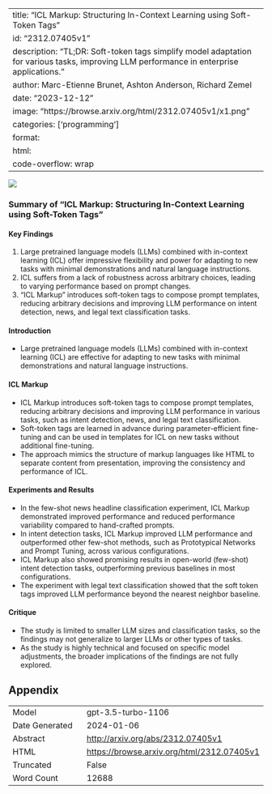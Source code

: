 
---
title: "ICL Markup: Structuring In-Context Learning using Soft-Token Tags"
id: "2312.07405v1"
description: "TL;DR: Soft-token tags simplify model adaptation for various tasks, improving LLM performance in enterprise applications."
author: Marc-Etienne Brunet, Ashton Anderson, Richard Zemel
date: "2023-12-12"
image: "https://browse.arxiv.org/html/2312.07405v1/x1.png"
categories: ['programming']
format:
  html:
    code-overflow: wrap
---

![](https://browse.arxiv.org/html/2312.07405v1/x1.png)

### Summary of "ICL Markup: Structuring In-Context Learning using Soft-Token Tags"

#### Key Findings
1. Large pretrained language models (LLMs) combined with in-context learning (ICL) offer impressive flexibility and power for adapting to new tasks with minimal demonstrations and natural language instructions.
2. ICL suffers from a lack of robustness across arbitrary choices, leading to varying performance based on prompt changes.
3. "ICL Markup" introduces soft-token tags to compose prompt templates, reducing arbitrary decisions and improving LLM performance on intent detection, news, and legal text classification tasks.

#### Introduction
- Large pretrained language models (LLMs) combined with in-context learning (ICL) are effective for adapting to new tasks with minimal demonstrations and natural language instructions.

#### ICL Markup
- ICL Markup introduces soft-token tags to compose prompt templates, reducing arbitrary decisions and improving LLM performance in various tasks, such as intent detection, news, and legal text classification.
- Soft-token tags are learned in advance during parameter-efficient fine-tuning and can be used in templates for ICL on new tasks without additional fine-tuning.
- The approach mimics the structure of markup languages like HTML to separate content from presentation, improving the consistency and performance of ICL.

#### Experiments and Results
- In the few-shot news headline classification experiment, ICL Markup demonstrated improved performance and reduced performance variability compared to hand-crafted prompts.
- In intent detection tasks, ICL Markup improved LLM performance and outperformed other few-shot methods, such as Prototypical Networks and Prompt Tuning, across various configurations.
- ICL Markup also showed promising results in open-world (few-shot) intent detection tasks, outperforming previous baselines in most configurations.
- The experiment with legal text classification showed that the soft token tags improved LLM performance beyond the nearest neighbor baseline.

#### Critique
- The study is limited to smaller LLM sizes and classification tasks, so the findings may not generalize to larger LLMs or other types of tasks.
- As the study is highly technical and focused on specific model adjustments, the broader implications of the findings are not fully explored.

## Appendix

|          |          |
|----------|----------|
| Model     | gpt-3.5-turbo-1106       |
| Date Generated     | 2024-01-06       |
| Abstract | [http://arxiv.org/abs/2312.07405v1](http://arxiv.org/abs/2312.07405v1)        |
| HTML     | [https://browse.arxiv.org/html/2312.07405v1](https://browse.arxiv.org/html/2312.07405v1)       |
| Truncated       | False       |
| Word Count       | 12688       |